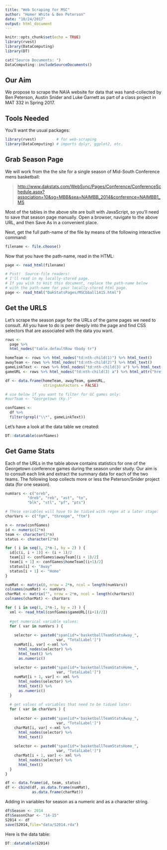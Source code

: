 ```yaml
---
title: "Web Scraping for MSC"
author: "Homer White & Ben Peterson"
date: "10/24/2017"
output: html_document
---
```


```r
knitr::opts_chunk$set(echo = TRUE)
library(rvest)
library(DataComputing)
library(DT)
```

```r
cat("Source Documents: ")
DataComputing::includeSourceDocuments()
```


## Our Aim

We propose to scrape the NAIA website for data that was hand-collected by Ben Peterson, Austin Snider and Luke Garnett as part of a class project in MAT 332 in Spring 2017.

## Tools Needed

You'll want the usual packages:

```r
library(rvest)         # for web-scraping
library(DataComputing) # imports dplyr, ggplot2, etc.
```

## Grab Season Page

We will work from the the site for a single season of Mid-South Conference mens basketball:

>[http://www.dakstats.com/WebSync/Pages/Conference/ConferenceSchedule.aspx?association=10&sg=MBB&sea=NAIMBB_2014&conference=NAIMBB1_MS](http://www.dakstats.com/WebSync/Pages/Conference/ConferenceSchedule.aspx?association=10&sg=MBB&sea=NAIMBB_2014&conference=NAIMBB1_MS)

Most of the tables in the above site are built with JavaScript, so you'll need to save that season page manually.  Open a browser, navigate to the above URL, and then Save As in a convenient place.

Next, get the full path-name of the file by means of the following interactive command:

```r
filename <- file.choose()
```

Now that you have the path-name, read in the HTML:

```r
page <- read_html(filename)
```


```r
# Psst!  Source-file readers!
# I'll read in my locally-stored page.
# If you wish to knit this document, replace the path-name below
# with the path-name for your locally-stored html page.
page <- read_html("DakStatsPages/MSCbball1415.html")
```


## Get the URLS

Let's scrape the season page for the URLs of the game pages we need to consult.  All you have to do is peer deeply into the page and find CSS selectors that are associated with the data you want.

```r
rows <-
  page %>%
  html_nodes("table.defaultRow tbody tr")

homeTeam <- rows %>% html_nodes("td:nth-child(1)") %>% html_text()
awayTeam <- rows %>% html_nodes("td:nth-child(2)") %>% html_text()
gameLinkText <- rows %>% html_nodes("td:nth-child(3) a") %>% html_text()
gameURL <- rows %>% html_nodes("td:nth-child(3) a") %>% html_attr("href")

df <- data.frame(homeTeam, awayTeam, gameURL,
                 stringsAsFactors = FALSE)

# use below if you want to filter for GC games only:
#ourTeam <- "Georgetown (Ky.)"

confGames <-
  df %>%
  filter(grepl("\\*", gameLinkText))
```

Let's have a look at the data table we created:

```r
DT::datatable(confGames)
```

## Get Game Stats

Each of the URLs in the table above contains statistics for one of the Georgetown conference games during the season under study.  Our aim is to consult each link and extract the summary data for each of the two teams.  The following loop collects more or less the Peterson/Snider project data (for one season).


```r
numVars <- c("oreb", 
          "dreb", "reb", "ast", "to", 
          "blk", "stl", "pf", "pts")

# These variables will have to be tidied with regex at a later stage:
charVars <- c("fgm", "threepm", "ftm")

n <- nrow(confGames)
id <- numeric(2*n)
team <- character(2*n)
status <- character(2*n)

for ( i in seq(1, 2*n-1, by = 2) ) {
  id[c(i, i + 1)] <- (i + 1)/2
  team[i] <- confGames$awayTeam[(i + 1)/2]
  team[i + 1] <- confGames$homeTeam[(i+1)/2]
  status[i] <- "Away"
  status[i + 1] <- "Home"
}

numMat <- matrix(0, nrow = 2*n, ncol = length(numVars))
colnames(numMat) <- numVars
charMat <- matrix("", nrow = 2*n, ncol = length(charVars))
colnames(charMat) <- charVars

for ( i in seq(1, 2*n-1, by = 2) ) {
  xml <- read_html(confGames$gameURL[(i+1)/2])
  
  #get numerical variable values:
  for ( var in numVars ) {
    
    selector <- paste0("span[id*='basketballTeamStatsAway_",
                       var, "TotalLabel']")
    numMat[i, var] <-xml %>%
      html_nodes(selector) %>%
      html_text() %>%
      as.numeric()
    
    selector <- paste0("span[id*='basketballTeamStatsHome_",
                       var, "TotalLabel']")
    numMat[i + 1, var] <- xml %>%
      html_nodes(selector) %>%
      html_text() %>%
      as.numeric()
  }
  
  # get values of variables that need to be tidied later:
  for ( var in charVars ) {
    
    selector <- paste0("span[id*='basketballTeamStatsAway_",
                       var, "TotalLabel']")
    charMat[i, var] <-xml %>%
      html_nodes(selector) %>%
      html_text()
    
    selector <- paste0("span[id*='basketballTeamStatsHome_",
                       var, "TotalLabel']")
    charMat[i + 1, var] <- xml %>%
      html_nodes(selector) %>%
      html_text()
  }
}

df <- data.frame(id, team, status)
df <- cbind(df, as.data.frame(numMat),
            as.data.frame(charMat))
```

Adding in variables for season as a numeric and as a character string.
```r
df$Season <- 2014
df$SeasonChar <- "14-15"
S2014 <- df
save(S2014,file="data/S2014.rda")
```



Here is the data table:

```r
DT::datatable(S2014)
```





